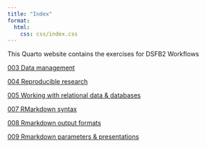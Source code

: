 ```yaml
---
title: "Index"
format:
  html:
    css: css/index.css
---
```


This Quarto website contains the exercises for DSFB2 Workflows

<div class="index-box">

<a href= 003_Data_management.qmd>003 Data management</a>

<a href= 004_Reproducible_research.qmd>004 Reproducible research</a>

<a href= 005_Working_with_relational_data_databases.qmd>005 Working with relational data & databases</a>

<a href= 007_RMarkdown_syntax.qmd>007 RMarkdown syntax</a>

<a href= 008_Rmarkdown_output_formats.qmd>008 Rmarkdown output formats</a>

<a href= 009_Rmarkdown_parameters_&_presentations.qmd>009 Rmarkdown parameters & presentations</a>

</div>